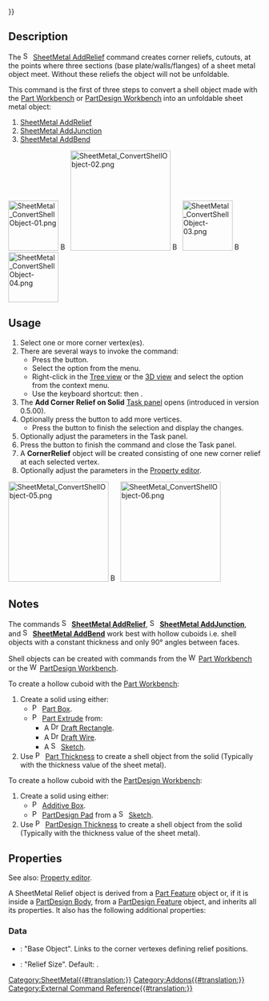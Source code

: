 {{UnfinishedDocu{{#translation:}}}}
<languages/>
<translate>

<!--T:1-->
{{Docnav
|[[SheetMetal_AddCornerRelief|AddCornerRelief]]
|[[SheetMetal_AddJunction|AddJunction]]
|[[SheetMetal_Workbench|SheetMetal]]
|IconL=SheetMetal_AddCornerRelief.svg
|IconR=SheetMetal_AddJunction.svg
|IconC=Sheetmetal_workbench_icon.svg
}}

<!--T:2-->
{{GuiCommand
|Name=SheetMetal AddRelief
|MenuLocation=SheetMetal → Make Relief
|Workbenches=[[SheetMetal Workbench|SheetMetal]]
|Shortcut={{KEY|S}} {{KEY|R}}
|SeeAlso=[[SheetMetal_AddJunction|SheetMetal AddJunction]], [[SheetMetal_AddBend|SheetMetal AddBend]]
}}

==Description== <!--T:3--> 

<!--T:4-->
The [[Image:SheetMetal_AddRelief.svg|16px]] [[SheetMetal_AddRelief|SheetMetal AddRelief]] command creates corner reliefs, cutouts, at the points where three sections (base plate/walls/flanges) of a sheet metal object meet. Without these reliefs the object will not be unfoldable.

<!--T:25-->
This command is the first of three steps to convert a shell object made with the [[Part_Workbench|Part Workbench]] or [[PartDesign_Workbench|PartDesign Workbench]] into an unfoldable sheet metal object:
# [[SheetMetal_AddRelief|SheetMetal AddRelief]]
# [[SheetMetal_AddJunction|SheetMetal AddJunction]]
# [[SheetMetal_AddBend|SheetMetal AddBend]]

</translate>
[[Image:SheetMetal_ConvertShellObject-01.png|100px|link=]] [[Image:Button_right.svg|16px|link=]]
[[Image:SheetMetal_ConvertShellObject-02.png|200px|link=SheetMetal_AddRelief]] [[Image:Button_right.svg|16px|link=]]
[[Image:SheetMetal_ConvertShellObject-03.png|100px|link=SheetMetal_AddJunction]] [[Image:Button_right.svg|16px|link=]]
[[Image:SheetMetal_ConvertShellObject-04.png|100px|link=SheetMetal_AddBend]]
<translate>
<!--T:5-->
{{Caption|Make Relief - cut off corners}}

==Usage== <!--T:6--> 

<!--T:7-->
# Select one or more corner vertex(es).
# There are several ways to invoke the command:
#* Press the {{Button|[[Image:SheetMetal_AddRelief.svg|16px]] [[SheetMetal_AddRelief|Make Relief]]}} button.
#* Select the {{MenuCommand|SheetMetal → [[Image:SheetMetal_AddRelief.svg|16px]] Make Relief}} option from the menu.
#* Right-click in the [[Tree_view|Tree view]] or the [[3D_view|3D view]] and select the {{MenuCommand|Sheet Metal → [[Image:SheetMetal_AddRelief.svg|16px]] Make Relief}} option from the context menu.
#* Use the keyboard shortcut: {{KEY|S}} then {{KEY|R}}.
# The '''Add Corner Relief on Solid''' [[Task_panel|Task panel]] opens (introduced in version 0.5.00).
# Optionally press the {{Button|Select}} button to add more vertices.
#* Press the {{Button|Preview}} button to finish the selection and display the changes.
# Optionally adjust the parameters in the Task panel.
# Press the {{Button|OK}} button to finish the command and close the Task panel.
# A '''CornerRelief''' object will be created consisting of one new corner relief at each selected vertex.
# Optionally adjust the parameters in the [[Property_editor|Property editor]].

</translate>
[[Image:SheetMetal_ConvertShellObject-05.png|200px|link=]] [[Image:Button_right.svg|16px|link=]]
[[Image:SheetMetal_ConvertShellObject-06.png|200px|link=]]
<translate>

== Notes == <!--T:26-->

<!--T:8-->
The commands [[Image:SheetMetal_AddRelief.svg|16px]] '''[[SheetMetal_AddRelief|SheetMetal AddRelief]]''', [[Image:SheetMetal_AddJunction.svg|16px]] '''[[SheetMetal_AddJunction|SheetMetal AddJunction]]''', and [[Image:SheetMetal_AddBend.svg|16px]] '''[[SheetMetal_AddBend|SheetMetal AddBend]]''' work best with hollow cuboids i.e. shell objects with a constant thickness and only 90° angles between faces.

<!--T:27-->
Shell objects can be created with commands from the [[Image:Workbench_Part.svg|16px]] [[Part_Workbench|Part Workbench]]
or the [[Image:Workbench_PartDesign.svg|16px]] [[PartDesign_Workbench|PartDesign Workbench]].

<!--T:28-->
To create a hollow cuboid with the [[Part_Workbench|Part Workbench]]:
# Create a solid using either:
#* [[File:Part_Box.svg|16px]] [[Part_Box|Part Box]].
#* [[File:Part_Extrude.svg|16px]] [[Part_Extrude|Part Extrude]] from: 
#** A [[File:Draft_Rectangle.svg|16px]] [[Draft_Rectangle|Draft Rectangle]].
#** A [[File:Draft_Wire.svg|16px]] [[Draft_Wire|Draft Wire]].
#** A [[File:Sketcher_NewSketch.svg|16px]] [[Sketcher_NewSketch|Sketch]].
# Use [[Image:Part_Thickness.svg|16px]] [[Part_Thickness|Part Thickness]] to create a shell object from the solid (Typically with the thickness value of the sheet metal).

<!--T:29-->
To create a hollow cuboid with the [[PartDesign_Workbench|PartDesign Workbench]]:
# Create a solid using either:
#* [[File:PartDesign_AdditiveBox.svg|16px]] [[PartDesign_AdditiveBox|Additive Box]].
#* [[File:PartDesign_Pad.svg|16px]] [[PartDesign Pad]] from a [[File:Sketcher_NewSketch.svg|16px]] [[Sketcher NewSketch|Sketch]].
# Use [[File:PartDesign Thickness.svg|16px]] [[PartDesign Thickness]] to create a shell object from the solid (Typically with the thickness value of the sheet metal).

==Properties== <!--T:9-->

<!--T:22-->
See also: [[Property_editor|Property editor]].

<!--T:23-->
A SheetMetal Relief object is derived from a [[Part_Feature|Part Feature]] object or, if it is inside a [[PartDesign_Body|PartDesign Body]], from a [[PartDesign_Feature|PartDesign Feature]] object, and inherits all its properties. It also has the following additional properties:

===Data=== <!--T:10--> 

<!--T:13-->
{{Properties_Title|Parameters}}

<!--T:24-->
* {{PropertyData|base Object|LinkSub}}: "Base Object". Links to the corner vertexes defining relief positions.
* {{PropertyData|relief|Length}}: "Relief Size". Default: {{value|2,00 mm}}.


<!--T:21-->
{{Docnav
|[[SheetMetal_AddCornerRelief|AddCornerRelief]]
|[[SheetMetal_AddJunction|AddJunction]]
|[[SheetMetal_Workbench|SheetMetal]]
|IconL=SheetMetal_AddCornerRelief.svg
|IconR=SheetMetal_AddJunction.svg
|IconC=Sheetmetal_workbench_icon.svg
}}

</translate>
[[Category:SheetMetal{{#translation:}}]]
[[Category:Addons{{#translation:}}]]
[[Category:External Command Reference{{#translation:}}]]